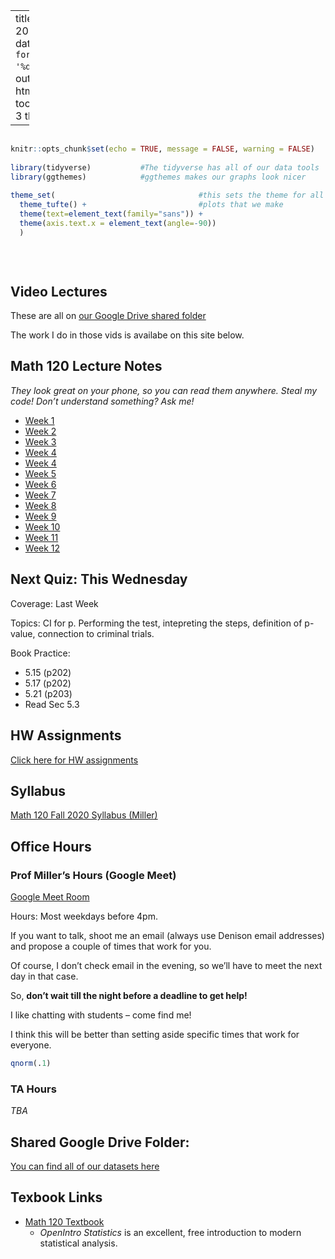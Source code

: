 
---
title: "Math 120 Fall 2020 Homepage"
date: "Updated: `r format(Sys.time(), '%d %B, %Y')`"
output: 
  html_document:
    toc: true
    toc_depth: 3
    theme: yeti

      
  
---

```r

                                                                          #
knitr::opts_chunk$set(echo = TRUE, message = FALSE, warning = FALSE)      #
                                                                          #
library(tidyverse)           #The tidyverse has all of our data tools     #
library(ggthemes)            #ggthemes makes our graphs look nicer        #
                                                                          # 
theme_set(                                #this sets the theme for all    #
  theme_tufte() +                         #plots that we make             #
  theme(text=element_text(family="sans")) + 
  theme(axis.text.x = element_text(angle=-90))                            #
  )                                                                       #
                                                                          #
                                                                          #
                                                                          #

```


## Video Lectures

These are all on [our Google Drive shared folder](https://drive.google.com/drive/folders/1DUJNs5i-88NPDnLlGW04BCl0NkWm700S?usp=sharing)

The work I do in those vids is availabe on this site below.  



## Math 120 Lecture Notes
*They look great on your phone, so you can read them anywhere.  Steal my code!  Don't understand something?  Ask me!*

- [Week 1](https://millera2.github.io/Math-120/Math-120-Lec-1.html)
- [Week 2](https://millera2.github.io/Math-120/Math-120-Lec-2.html)
- [Week 3](https://millera2.github.io/Math-120/Math-120-Lec-3.html)
- [Week 4](https://millera2.github.io/Math-120/Math-120-Lec-4.html)
- [Week 4](https://millera2.github.io/Math-120/Math-120-Lec-4.html)
- [Week 5](https://millera2.github.io/Math-120/Math-120-Lec-5.html)
- [Week 6](https://millera2.github.io/Math-120/Math-120-Lec-6.html)
- [Week 7](https://millera2.github.io/Math-120/Math-120-Lec-7.html)
- [Week 8](https://millera2.github.io/Math-120/Math-120-Lec-8.html)
- [Week 9](https://millera2.github.io/Math-120/Math-120-Lec-9.html)
- [Week 10](https://millera2.github.io/Math-120/Math-120-Lec-10.html)
- [Week 11](https://millera2.github.io/Math-120/Math-120-Lec-11.html)
- [Week 12](https://millera2.github.io/Math-120/Math-120-Lec-12.html)


## Next Quiz: This Wednesday

Coverage:  Last Week

Topics:  CI for p.  Performing the test, intepreting the steps, definition of p-value, connection to criminal trials.

Book Practice:

- 5.15 (p202)
- 5.17 (p202)
- 5.21 (p203)
- Read Sec 5.3

## HW Assignments

[Click here for HW assignments](https://millera2.github.io/Math-120/HW.html)



## Syllabus

[Math 120 Fall 2020 Syllabus (Miller)](https://millera2.github.io/Math-120/Math-120-Fall2020-Miller.pdf)

## Office Hours 

### Prof Miller's Hours (Google Meet)

[Google Meet Room](https://meet.google.com/wtr-funk-wph)

Hours: Most weekdays before 4pm.

If you want to talk, shoot me an email (always use Denison email addresses) and propose a couple of times that work for you.

Of course, I don't check email in the evening, so we'll have to meet the next day in that case.

So, **don't wait till the night before a deadline to get help!**  

I like chatting with students -- come find me!

I think this will be better than setting aside specific times that work for everyone.

```r
qnorm(.1)
```



### TA Hours

*TBA*




## Shared Google Drive Folder:

[You can find all of our datasets here](https://drive.google.com/drive/folders/1tJFLMDFflBiXDHidWoTZU0SjzVi_z3zW?usp=sharing)




## Texbook Links

- [Math 120 Textbook](https://www.openintro.org/stat/textbook.php?stat_book=os)
  - *OpenIntro Statistics* is an excellent, free introduction to modern statistical analysis.
  

